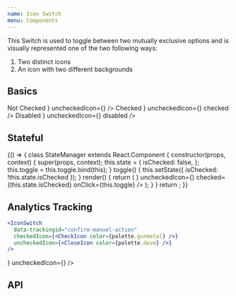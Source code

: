 ```yaml
---
name: Icon Switch
menu: Components
---
```



This Switch is used to toggle between two mutually exclusive options and is visually represented one of the two following ways:

1. Two distinct icons
2. An icon with two different backgrounds

## Basics

<Playground>
  <SpacedGroup direction="vertical">
    <SpacedGroup xs={2} center>
      <FormLabel>Not Checked</FormLabel>
      <IconSwitch
        checkedIcon={<CheckIcon color={palette.gunmetal} />}
        uncheckedIcon={<CloseIcon />}
      />
    </SpacedGroup>
    <SpacedGroup xs={2} center>
      <FormLabel>Checked</FormLabel>
      <IconSwitch
        checkedIcon={<CheckIcon color={palette.gunmetal} />}
        uncheckedIcon={<CloseIcon />}
        checked
      />
    </SpacedGroup>
    <SpacedGroup xs={2} center>
      <FormLabel>Disabled</FormLabel>
      <IconSwitch
        checkedIcon={<CheckIcon color={palette.gunmetal} />}
        uncheckedIcon={<CloseIcon />}
        disabled
      />
    </SpacedGroup>
  </SpacedGroup>
</Playground>

## Stateful

<Playground>
  {() => {
    class StateManager extends React.Component {
      constructor(props, context) {
        super(props, context);
        this.state = {
          isChecked: false,
        };
        this.toggle = this.toggle.bind(this);
      }
      toggle() {
        this.setState({ isChecked: !this.state.isChecked });
      }
      render() {
        return (
          <SpacedGroup direction="vertical">
            <IconSwitch
              checkedIcon={<CheckIcon color={palette.gunmetal} />}
              uncheckedIcon={<CloseIcon color={palette.dove} />}
              checked={this.state.isChecked}
              onClick={this.toggle}
            />
          </SpacedGroup>
        );
      }
    }
    return <StateManager />;
  }}
</Playground>

## Analytics Tracking

```jsx
<IconSwitch
  data-trackingid="confirm-manuel-action"
  checkedIcon={<CheckIcon color={palette.gunmetal} />}
  uncheckedIcon={<CloseIcon color={palette.dove} />}
/>
```

<Playground>
  <IconSwitch
    data-trackingid="confirm-manuel-action"
    checkedIcon={<CheckIcon color={palette.gunmetal} />}
    uncheckedIcon={<CloseIcon color={palette.dove} />}
  />
</Playground>

## API

<PropsTable of={IconSwitch} />
